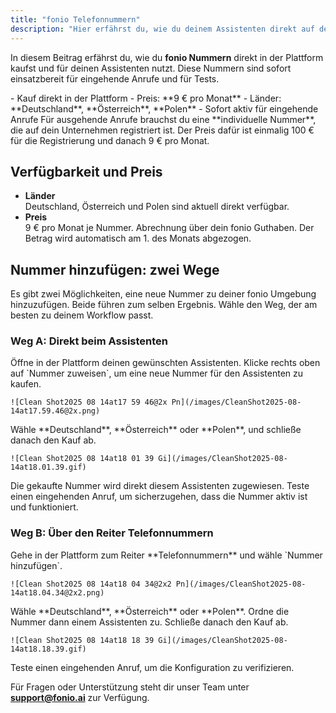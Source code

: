 ```yaml
---
title: "fonio Telefonnummern"
description: "Hier erfährst du, wie du deinem Assistenten direkt auf der Plattform eine Telefonnummer hinzufügen kannst."
---
```


In diesem Beitrag erfährst du, wie du **fonio Nummern** direkt in der Plattform kaufst und für deinen Assistenten nutzt. Diese Nummern sind sofort einsatzbereit für eingehende Anrufe und für Tests.

<Card title="Kurzüberblick">
  - Kauf direkt in der Plattform
  - Preis: **9 € pro Monat**
  - Länder: **Deutschland**, **Österreich**, **Polen**
  - Sofort aktiv für eingehende Anrufe
</Card>

<Note>
  Für ausgehende Anrufe brauchst du eine **individuelle Nummer**, die auf dein Unternehmen registriert ist. Der Preis dafür ist einmalig 100 € für die Registrierung und danach 9 € pro Monat.
</Note>

## Verfügbarkeit und Preis

- **Länder**\
  Deutschland, Österreich und Polen sind aktuell direkt verfügbar.
- **Preis**\
  9 € pro Monat je Nummer. Abrechnung über dein fonio Guthaben. Der Betrag wird automatisch am 1. des Monats abgezogen.

## Nummer hinzufügen: zwei Wege

Es gibt zwei Möglichkeiten, eine neue Nummer zu deiner fonio Umgebung hinzuzufügen. Beide führen zum selben Ergebnis. Wähle den Weg, der am besten zu deinem Workflow passt.

### Weg A: Direkt beim Assistenten

<Steps>
  <Step title="Assistent öffnen">
    Öffne in der Plattform deinen gewünschten Assistenten.
  </Step>
  <Step title="Telefonnummer hinzufügen">
    Klicke rechts oben auf `Nummer zuweisen`, um eine neue Nummer für den Assistenten zu kaufen.

    ![Clean Shot2025 08 14at17 59 46@2x Pn](/images/CleanShot2025-08-14at17.59.46@2x.png)
  </Step>
  <Step title="Land wählen und Nummer kaufen">
    Wähle **Deutschland**, **Österreich** oder **Polen**, und schließe danach den Kauf ab.

    ![Clean Shot2025 08 14at18 01 39 Gi](/images/CleanShot2025-08-14at18.01.39.gif)
  </Step>
  <Step title="Automatisch zugeordnet">
    Die gekaufte Nummer wird direkt diesem Assistenten zugewiesen. Teste einen eingehenden Anruf, um sicherzugehen, dass die Nummer aktiv ist und funktioniert.
  </Step>
</Steps>

### Weg B: Über den Reiter **Telefonnummern**

<Steps>
  <Step title="Reiter Telefonnummern öffnen">
    Gehe in der Plattform zum Reiter **Telefonnummern** und wähle `Nummer hinzufügen`.

    ![Clean Shot2025 08 14at18 04 34@2x2 Pn](/images/CleanShot2025-08-14at18.04.34@2x2.png)
  </Step>
  <Step title="Land und Assistent auswählen">
    Wähle **Deutschland**, **Österreich** oder **Polen**. Ordne die Nummer dann einem Assistenten zu. Schließe danach den Kauf ab.

    ![Clean Shot2025 08 14at18 18 39 Gi](/images/CleanShot2025-08-14at18.18.39.gif)
  </Step>
  <Step title="Funktion prüfen">
    Teste einen eingehenden Anruf, um die Konfiguration zu verifizieren.
  </Step>
</Steps>

Für Fragen oder Unterstützung steht dir unser Team unter [**support@fonio.ai**](mailto:support@fonio.ai) zur Verfügung.
